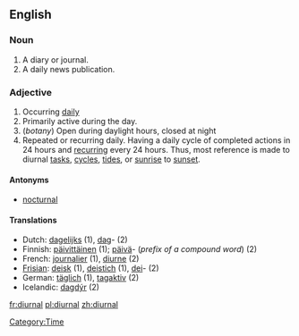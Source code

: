 ==English==

=== Noun ===

# A diary or journal.
# A daily news publication.

===Adjective===
# Occurring [[daily]]
# Primarily active during the day.
# (''botany'') Open during daylight hours, closed at night
# Repeated or recurring daily. Having a daily cycle of completed actions in 24 hours and [[recurring]] every 24 hours. Thus, most reference is made to diurnal [[tasks]], [[cycles]], [[tides]], or [[sunrise]] to [[sunset]].
{{seeCites}}

====Antonyms====
*[[nocturnal]]

====Translations====
*Dutch: [[dagelijks]] (1), [[dag]]- (2)
*Finnish: [[päivittäinen]] (1); [[päivä]]- (''prefix of a compound word'') (2)
*French: [[journalier]] (1), [[diurne]] (2)
*[[Frisian]]: [[deisk]] (1), [[deistich]] (1), [[dei]]- (2)
*German: [[täglich]] (1), [[tagaktiv]] (2)
*Icelandic: [[dagdýr]] (2)

[[Category:Time]]

[[fr:diurnal]]
[[pl:diurnal]]
[[zh:diurnal]]